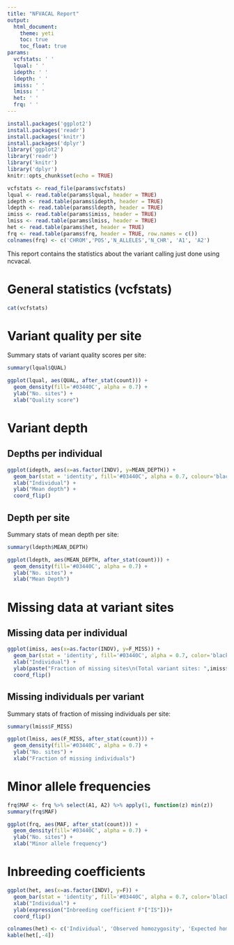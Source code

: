 ```yaml
---
title: "NFVACAL Report"
output:
  html_document:
    theme: yeti
    toc: true
    toc_float: true
params:
  vcfstats: ' '
  lqual: ' '
  idepth: ' '
  ldepth: ' '
  imiss: ' '
  lmiss: ' '
  het: ' '
  frq: ' '
---
```


```r
install.packages('ggplot2')
install.packages('readr')
install.packages('knitr')
install.packages('dplyr')
library('ggplot2')
library('readr')
library('knitr')
library('dplyr')
knitr::opts_chunk$set(echo = TRUE)
```

```r
vcfstats <- read_file(params$vcfstats)
lqual <- read.table(params$lqual, header = TRUE)
idepth <- read.table(params$idepth, header = TRUE)
ldepth <- read.table(params$ldepth, header = TRUE)
imiss <- read.table(params$imiss, header = TRUE)
lmiss <- read.table(params$lmiss, header = TRUE)
het <- read.table(params$het, header = TRUE)
frq <- read.table(params$frq, header = TRUE, row.names = c())
colnames(frq) <- c('CHROM','POS','N_ALLELES','N_CHR', 'A1', 'A2')
```


This report contains the statistics about the variant calling just done using ncvacal.

# General statistics (vcfstats)

```r
cat(vcfstats)
```
# Variant quality per site

Summary stats of variant quality scores per site:

```r
summary(lqual$QUAL)
```

```r
ggplot(lqual, aes(QUAL, after_stat(count))) +
  geom_density(fill='#03440C', alpha = 0.7) +
  ylab("No. sites") +
  xlab("Quality score")
```

# Variant depth

## Depths per individual
```r
ggplot(idepth, aes(x=as.factor(INDV), y=MEAN_DEPTH)) +
  geom_bar(stat = 'identity', fill='#03440C', alpha = 0.7, colour='black') +
  xlab("Individual") +
  ylab("Mean depth") +
  coord_flip()
```

## Depth per site

Summary stats of mean depth per site:

```r
summary(ldepth$MEAN_DEPTH)
```

```r
ggplot(ldepth, aes(MEAN_DEPTH, after_stat(count))) +
  geom_density(fill='#03440C', alpha = 0.7) +
  ylab("No. sites") +
  xlab("Mean Depth")
```

# Missing data at variant sites

## Missing data per individual
```r
ggplot(imiss, aes(x=as.factor(INDV), y=F_MISS)) +
  geom_bar(stat = 'identity', fill='#03440C', alpha = 0.7, color='black') +
  xlab("Individual") +
  ylab(paste("Fraction of missing sites\n(Total variant sites: ",imiss$N_DATA[1],")"))+
  coord_flip()
```

## Missing individuals per variant

Summary stats of fraction of missing individuals per site:
```r
summary(lmiss$F_MISS)
```
```r
ggplot(lmiss, aes(F_MISS, after_stat(count))) +
  geom_density(fill='#03440C', alpha = 0.7) +
  ylab("No. sites") +
  xlab("Fraction of missing individuals")
```

# Minor allele frequencies

```r
frq$MAF <- frq %>% select(A1, A2) %>% apply(1, function(z) min(z))
summary(frq$MAF)
```
```r
ggplot(frq, aes(MAF, after_stat(count))) +
  geom_density(fill='#03440C', alpha = 0.7) +
  ylab("No. sites") +
  xlab("Minor allele frequency")
```

# Inbreeding coefficients
```r
ggplot(het, aes(x=as.factor(INDV), y=F)) +
  geom_bar(stat = 'identity', fill='#03440C', alpha = 0.7, color='black') +
  xlab("Individual") +
  ylab(expression("Inbreeding coefficient F"["IS"]))+
  coord_flip()
```

```r
colnames(het) <- c('Individual', 'Observed homozygosity', 'Expected homozygosity', 'Number of sites', 'F_IS')
kable(het[,-4])
```
